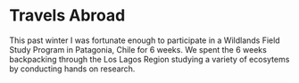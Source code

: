 # Travels Abroad

This past winter I was fortunate enough to participate in a Wildlands Field Study Program in Patagonia, Chile for 6 weeks. We spent the 6 weeks backpacking through the Los Lagos Region studying a variety of ecosytems by conducting hands on research.
